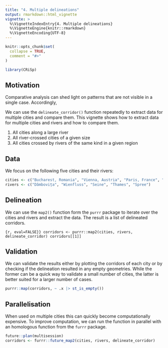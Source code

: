 ```yaml
---
title: "4. Multiple delineations"
output: rmarkdown::html_vignette
vignette: >
  %\VignetteIndexEntry{4. Multiple delineations}
  %\VignetteEngine{knitr::rmarkdown}
  %\VignetteEncoding{UTF-8}
---
```


```r
knitr::opts_chunk$set(
  collapse = TRUE,
  comment = "#>"
)
```

```r
library(CRiSp)
```

## Motivation

Comparative analysis can shed light on patterns that are not visible in a single case. Accordingly, 

We can use the `delineate_corridor()` function repeatedly to extract data for multiple cities and compare them. This vignette shows how to extract data for multiple cities and rivers and how to compare them.

1. All cities along a large river
1. All river-crossed cities of a given size
1. All cities crossed by rivers of the same kind in a given region

## Data

We focus on the following five cities and their rivers:

```r
cities <- c("Bucharest, Romania", "Vienna, Austria", "Paris, France", "London, United Kingdom", "Berlin, Germany")
rivers <- c("Dâmbovița", "Wienfluss", "Seine", "Thames", "Spree")
```

## Delineation

We can use the `map2()` function form the `purrr` package to iterate over the cities and rivers and extract the data. The result is a list of delineated corridors.

```{r, eval=FALSE}}
corridors <- purrr::map2(cities, rivers, delineate_corridor)
corridors[[1]]
```

## Validation

We can validate the results either by plotting the corridors of each city or by checking if the delineation resulted in any empty geometries. While the former can be a quick way to validate a small number of cities, the latter is better suited for a larger number of cases.

```r
purrr::map(corridors, ~ .x |> st_is_empty())
```

## Parallelisation

When used on multiple cities this can quickly become computationally expensive. To improve computation, we can run the function in parallel with an homologous function from the `furrr` package. 

```r
future::plan(multisession)
corridors <- furrr::future_map2(cities, rivers, delineate_corridor)
```
